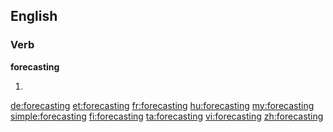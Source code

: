 ==English==

===Verb===
'''forecasting'''

# {{present participle of|forecast}}

[[de:forecasting]]
[[et:forecasting]]
[[fr:forecasting]]
[[hu:forecasting]]
[[my:forecasting]]
[[simple:forecasting]]
[[fi:forecasting]]
[[ta:forecasting]]
[[vi:forecasting]]
[[zh:forecasting]]